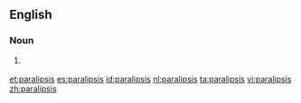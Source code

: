==English==

===Noun===
{{en-noun|paralipses}}

# {{context|rhetoric|linguistics}} {{alternative spelling of|paraleipsis}}

[[et:paralipsis]]
[[es:paralipsis]]
[[id:paralipsis]]
[[nl:paralipsis]]
[[ta:paralipsis]]
[[vi:paralipsis]]
[[zh:paralipsis]]